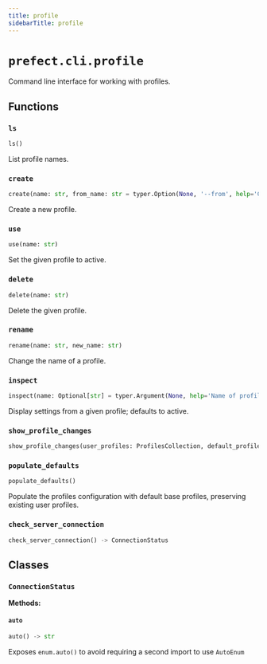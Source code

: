```yaml
---
title: profile
sidebarTitle: profile
---
```


# `prefect.cli.profile`



Command line interface for working with profiles.


## Functions

### `ls` <sup><a href="https://github.com/PrefectHQ/prefect/blob/main/src/prefect/cli/profile.py#L40" target="_blank"><Icon icon="github" style="width: 14px; height: 14px;" /></a></sup>

```python
ls()
```


List profile names.


### `create` <sup><a href="https://github.com/PrefectHQ/prefect/blob/main/src/prefect/cli/profile.py#L62" target="_blank"><Icon icon="github" style="width: 14px; height: 14px;" /></a></sup>

```python
create(name: str, from_name: str = typer.Option(None, '--from', help='Copy an existing profile.'))
```


Create a new profile.


### `use` <sup><a href="https://github.com/PrefectHQ/prefect/blob/main/src/prefect/cli/profile.py#L113" target="_blank"><Icon icon="github" style="width: 14px; height: 14px;" /></a></sup>

```python
use(name: str)
```


Set the given profile to active.


### `delete` <sup><a href="https://github.com/PrefectHQ/prefect/blob/main/src/prefect/cli/profile.py#L184" target="_blank"><Icon icon="github" style="width: 14px; height: 14px;" /></a></sup>

```python
delete(name: str)
```


Delete the given profile.


### `rename` <sup><a href="https://github.com/PrefectHQ/prefect/blob/main/src/prefect/cli/profile.py#L210" target="_blank"><Icon icon="github" style="width: 14px; height: 14px;" /></a></sup>

```python
rename(name: str, new_name: str)
```


Change the name of a profile.


### `inspect` <sup><a href="https://github.com/PrefectHQ/prefect/blob/main/src/prefect/cli/profile.py#L240" target="_blank"><Icon icon="github" style="width: 14px; height: 14px;" /></a></sup>

```python
inspect(name: Optional[str] = typer.Argument(None, help='Name of profile to inspect; defaults to active profile.'), output: Optional[str] = typer.Option(None, '--output', '-o', help='Specify an output format. Currently supports: json'))
```


Display settings from a given profile; defaults to active.


### `show_profile_changes` <sup><a href="https://github.com/PrefectHQ/prefect/blob/main/src/prefect/cli/profile.py#L286" target="_blank"><Icon icon="github" style="width: 14px; height: 14px;" /></a></sup>

```python
show_profile_changes(user_profiles: ProfilesCollection, default_profiles: ProfilesCollection) -> bool
```

### `populate_defaults` <sup><a href="https://github.com/PrefectHQ/prefect/blob/main/src/prefect/cli/profile.py#L314" target="_blank"><Icon icon="github" style="width: 14px; height: 14px;" /></a></sup>

```python
populate_defaults()
```


Populate the profiles configuration with default base profiles, preserving existing user profiles.


### `check_server_connection` <sup><a href="https://github.com/PrefectHQ/prefect/blob/main/src/prefect/cli/profile.py#L371" target="_blank"><Icon icon="github" style="width: 14px; height: 14px;" /></a></sup>

```python
check_server_connection() -> ConnectionStatus
```

## Classes

### `ConnectionStatus` <sup><a href="https://github.com/PrefectHQ/prefect/blob/main/src/prefect/cli/profile.py#L360" target="_blank"><Icon icon="github" style="width: 14px; height: 14px;" /></a></sup>

**Methods:**

#### `auto` <sup><a href="https://github.com/PrefectHQ/prefect/blob/main/src/prefect/utilities/collections.py#L69" target="_blank"><Icon icon="github" style="width: 14px; height: 14px;" /></a></sup>

```python
auto() -> str
```

Exposes `enum.auto()` to avoid requiring a second import to use `AutoEnum`


